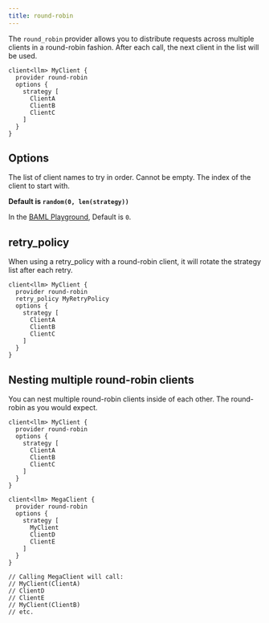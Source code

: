 ```yaml
---
title: round-robin
---
```



The `round_robin` provider allows you to distribute requests across multiple clients in a round-robin fashion. After each call, the next client in the list will be used.

```baml BAML
client<llm> MyClient {
  provider round-robin
  options {
    strategy [
      ClientA
      ClientB
      ClientC
    ]
  }
}
```

## Options

<ParamField path="strategy" type="List[string]" required>
  The list of client names to try in order. Cannot be empty.
</ParamField>

<ParamField  path="start" type="int">
  The index of the client to start with.

  **Default is `random(0, len(strategy))`**

  In the [BAML Playground](/docs/get-started/quickstart/editors-vscode), Default is `0`.
</ParamField>

## retry_policy

When using a retry_policy with a round-robin client, it will rotate the strategy list after each retry.

```baml BAML
client<llm> MyClient {
  provider round-robin
  retry_policy MyRetryPolicy
  options {
    strategy [
      ClientA
      ClientB
      ClientC
    ]
  }
}
```

## Nesting multiple round-robin clients

You can nest multiple round-robin clients inside of each other. The round-robin as you would expect.

```baml BAML
client<llm> MyClient {
  provider round-robin
  options {
    strategy [
      ClientA
      ClientB
      ClientC
    ]
  }
}

client<llm> MegaClient {
  provider round-robin
  options {
    strategy [
      MyClient
      ClientD
      ClientE
    ]
  }
}

// Calling MegaClient will call:
// MyClient(ClientA)
// ClientD
// ClientE
// MyClient(ClientB)
// etc.
```
